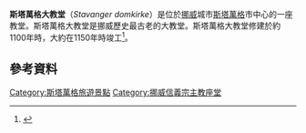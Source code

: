 '''斯塔萬格大教堂'''（''Stavanger domkirke''）是位於[[挪威|挪威]]城市[[斯塔萬格|斯塔萬格]]市中心的一座教堂。斯塔萬格大教堂是挪威歷史最古老的大教堂。斯塔萬格大教堂修建於約1100年時，大約在1150年時竣工<ref>{{Cite web |url=http://www.newadvent.org/cathen/16076a.htm |title=''Ancient See of Stavanger'' (Catholic Encyclopedia) |access-date=2016-01-18 |archive-date=2021-03-05 |archive-url=https://web.archive.org/web/20210305052334/https://www.newadvent.org/cathen/16076a.htm |dead-url=no }}</ref>。
==參考資料==
<references />
{{commons category|Stavanger cathedral}}

[[Category:斯塔萬格旅遊景點|Category:斯塔萬格旅遊景點]]
[[Category:挪威信義宗主教座堂|Category:挪威信義宗主教座堂]]
